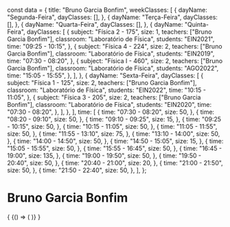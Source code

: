 const data = {
  title: "Bruno Garcia Bonfim",
  weekClasses: [
    {
      dayName: "Segunda-Feira",
      dayClasses: [],
    },
    {
      dayName: "Terça-Feira",
      dayClasses: [],
    },
    {
      dayName: "Quarta-Feira",
      dayClasses: [],
    },
    {
      dayName: "Quinta-Feira",
      dayClasses: [
        {
          subject: "Física 2 - 175",
          size: 1,
          teachers: ["Bruno Garcia Bonfim"],
          classroom: "Laboratório de Física",
          students: "EIN2021",
          time: "09:25 - 10:15",
        },
        {
          subject: "Física 4 - 224",
          size: 2,
          teachers: ["Bruno Garcia Bonfim"],
          classroom: "Laboratório de Física",
          students: "EIN2019",
          time: "07:30 - 08:20",
        },
        {
          subject: "Física I - 460",
          size: 2,
          teachers: ["Bruno Garcia Bonfim"],
          classroom: "Laboratório de Física",
          students: "AGO2022",
          time: "15:05 - 15:55",
        },
      ],
    },
    {
      dayName: "Sexta-Feira",
      dayClasses: [
        {
          subject: "Física 1 - 125",
          size: 2,
          teachers: ["Bruno Garcia Bonfim"],
          classroom: "Laboratório de Física",
          students: "EIN2022",
          time: "10:15 - 11:05",
        },
        {
          subject: "Física 3 - 205",
          size: 2,
          teachers: ["Bruno Garcia Bonfim"],
          classroom: "Laboratório de Física",
          students: "EIN2020",
          time: "07:30 - 08:20",
        },
      ],
    },
  ],
  time: [
    {
      time: "07:30 - 08:20",
      size: 50,
    },
    {
      time: "08:20 - 09:10",
      size: 50,
    },
    {
      time: "09:10 - 09:25",
      size: 15,
    },
    {
      time: "09:25 - 10:15",
      size: 50,
    },
    {
      time: "10:15 - 11:05",
      size: 50,
    },
    {
      time: "11:05 - 11:55",
      size: 50,
    },
    {
      time: "11:55 - 13:10",
      size: 75,
    },
    {
      time: "13:10 - 14:00",
      size: 50,
    },
    {
      time: "14:00 - 14:50",
      size: 50,
    },
    {
      time: "14:50 - 15:05",
      size: 15,
    },
    {
      time: "15:05 - 15:55",
      size: 50,
    },
    {
      time: "15:55 - 16:45",
      size: 50,
    },
    {
      time: "16:45 - 19:00",
      size: 135,
    },
    {
      time: "19:00 - 19:50",
      size: 50,
    },
    {
      time: "19:50 - 20:40",
      size: 50,
    },
    {
      time: "20:40 - 21:00",
      size: 20,
    },
    {
      time: "21:00 - 21:50",
      size: 50,
    },
    {
      time: "21:50 - 22:40",
      size: 50,
    },
  ],
};

# Bruno Garcia Bonfim

<div>
  {
    <BrowserOnly>
      {() => (
        <Grid
          title={data.title}
          weekClasses={data.weekClasses}
          time={data.time}
        />
      )}
    </BrowserOnly>
  }
</div>
